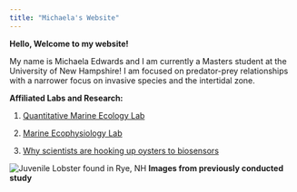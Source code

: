 ```yaml
---
title: "Michaela's Website"
---
```


**Hello, Welcome to my website!** 

My name is Michaela Edwards and I am currently a Masters student at the University of New Hampshire! I am focused on predator-prey relationships with a narrower focus on invasive species and the intertidal zone. 
 
**Affiliated Labs and Research:** 

1. [Quantitative Marine Ecology Lab](https://quantmarineecolab.github.io/research/)

2. [Marine Ecophysiology Lab](https://brittanyjellison.wixsite.com/research)

3. [Why scientists are hooking up oysters to biosensors](https://www.bostonglobe.com/2023/08/15/metro/why-scientists-are-hooking-oysters-up-biosensors/)

![Juvenile Lobster found in Rye, NH](image.jpeg)
**Images from previously conducted study**
[](IMG_30.jpg)
[](IMG_31.jpg)
[](IMG_33.jpg)
